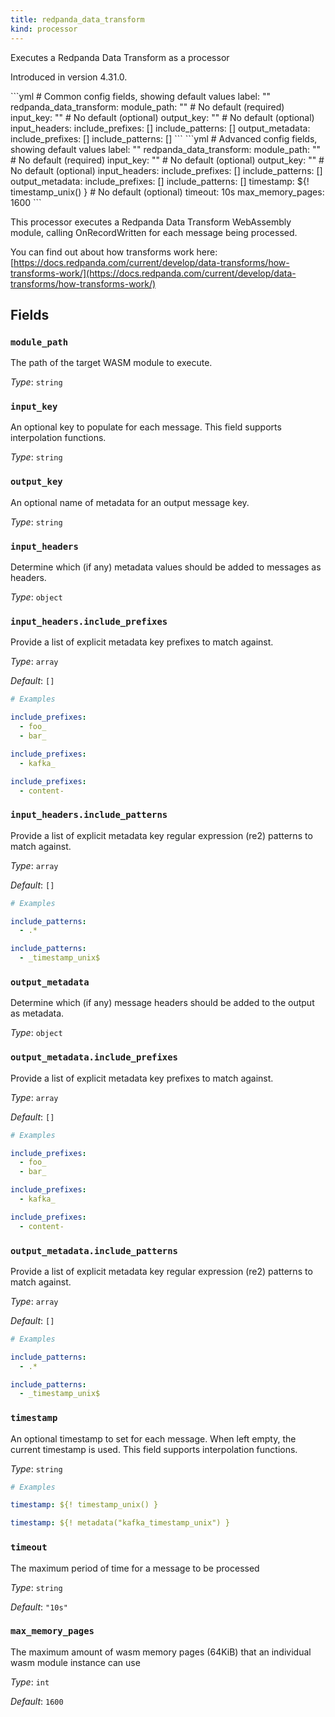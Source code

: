```yaml
---
title: redpanda_data_transform
kind: processor
---
```


Executes a Redpanda Data Transform as a processor

Introduced in version 4.31.0.


<Tabs>
<TabItem label="Common">
```yml
# Common config fields, showing default values
label: ""
redpanda_data_transform:
  module_path: "" # No default (required)
  input_key: "" # No default (optional)
  output_key: "" # No default (optional)
  input_headers:
    include_prefixes: []
    include_patterns: []
  output_metadata:
    include_prefixes: []
    include_patterns: []
```
</TabItem>
<TabItem label="Advanced">
```yml
# Advanced config fields, showing default values
label: ""
redpanda_data_transform:
  module_path: "" # No default (required)
  input_key: "" # No default (optional)
  output_key: "" # No default (optional)
  input_headers:
    include_prefixes: []
    include_patterns: []
  output_metadata:
    include_prefixes: []
    include_patterns: []
  timestamp: ${! timestamp_unix() } # No default (optional)
  timeout: 10s
  max_memory_pages: 1600
```
</TabItem>
</Tabs>

This processor executes a Redpanda Data Transform WebAssembly module, calling OnRecordWritten for each message being processed.

You can find out about how transforms work here: [https://docs.redpanda.com/current/develop/data-transforms/how-transforms-work/](https://docs.redpanda.com/current/develop/data-transforms/how-transforms-work/)


## Fields

### `module_path`

The path of the target WASM module to execute.


*Type*: `string`


### `input_key`

An optional key to populate for each message.
This field supports interpolation functions.


*Type*: `string`


### `output_key`

An optional name of metadata for an output message key.


*Type*: `string`


### `input_headers`

Determine which (if any) metadata values should be added to messages as headers.


*Type*: `object`


### `input_headers.include_prefixes`

Provide a list of explicit metadata key prefixes to match against.


*Type*: `array`

*Default*: `[]`

```yml
# Examples

include_prefixes:
  - foo_
  - bar_

include_prefixes:
  - kafka_

include_prefixes:
  - content-
```

### `input_headers.include_patterns`

Provide a list of explicit metadata key regular expression (re2) patterns to match against.


*Type*: `array`

*Default*: `[]`

```yml
# Examples

include_patterns:
  - .*

include_patterns:
  - _timestamp_unix$
```

### `output_metadata`

Determine which (if any) message headers should be added to the output as metadata.


*Type*: `object`


### `output_metadata.include_prefixes`

Provide a list of explicit metadata key prefixes to match against.


*Type*: `array`

*Default*: `[]`

```yml
# Examples

include_prefixes:
  - foo_
  - bar_

include_prefixes:
  - kafka_

include_prefixes:
  - content-
```

### `output_metadata.include_patterns`

Provide a list of explicit metadata key regular expression (re2) patterns to match against.


*Type*: `array`

*Default*: `[]`

```yml
# Examples

include_patterns:
  - .*

include_patterns:
  - _timestamp_unix$
```

### `timestamp`

An optional timestamp to set for each message. When left empty, the current timestamp is used.
This field supports interpolation functions.


*Type*: `string`


```yml
# Examples

timestamp: ${! timestamp_unix() }

timestamp: ${! metadata("kafka_timestamp_unix") }
```

### `timeout`

The maximum period of time for a message to be processed


*Type*: `string`

*Default*: `"10s"`

### `max_memory_pages`

The maximum amount of wasm memory pages (64KiB) that an individual wasm module instance can use


*Type*: `int`

*Default*: `1600`


